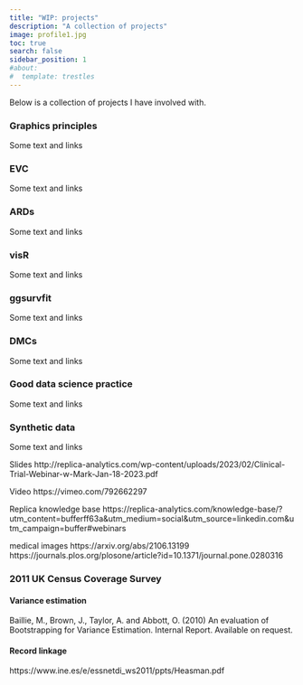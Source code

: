 ```yaml
---
title: "WIP: projects"
description: "A collection of projects"
image: profile1.jpg
toc: true
search: false
sidebar_position: 1
#about:
#  template: trestles
---
```


Below is a collection of projects I have involved with. 

### Graphics principles 

Some text and links

### EVC

Some text and links

### ARDs

Some text and links

### visR

Some text and links

### ggsurvfit 

Some text and links

### DMCs

Some text and links

### Good data science practice 

Some text and links

### Synthetic data 

Some text and links

Slides http://replica-analytics.com/wp-content/uploads/2023/02/Clinical-Trial-Webinar-w-Mark-Jan-18-2023.pdf

Video https://vimeo.com/792662297

Replica knowledge base https://replica-analytics.com/knowledge-base/?utm_content=bufferff63a&utm_medium=social&utm_source=linkedin.com&utm_campaign=buffer#webinars

medical images https://arxiv.org/abs/2106.13199
https://journals.plos.org/plosone/article?id=10.1371/journal.pone.0280316

### 2011 UK Census Coverage Survey

#### Variance estimation

Baillie, M., Brown, J., Taylor, A. and Abbott, O. (2010) An evaluation of Bootstrapping for Variance Estimation. Internal Report. Available on request.

#### Record linkage 

https://www.ine.es/e/essnetdi_ws2011/ppts/Heasman.pdf




